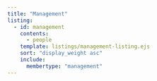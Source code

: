 ```yaml
---
title: "Management"
listing:
  - id: management
    contents: 
      - people
    template: listings/management-listing.ejs
    sort: "display_weight asc"
    include: 
      membertype: "management"
---
```


::: {#management}
:::


<!-- 
```{=html}





<div class="card mb-3">
  <h4 class="card-header">
    Managing Director of Open Science Center
  </h4>
  <div class="row g-0">
    <div class="col-md-3 d-flex justify-content-center align-items-center">
      <a href="people/felix_example.qmd">
        <img src="/people/images/felix.jpeg" class="profile-image" alt="...">
      </a>
    </div>
    <div class="col-md-1 d-flex flex-row flex-md-column justify-content-center align-items-center gap-3">
      <a href="https://linkedin.com" target="_blank" class="d-inline-block" aria-label="LinkedIn">
        <i class="fa-brands fa-linkedin fa-2xl" aria-hidden="true"></i>
      </a>
      <a href="https://github.com" target="_blank" class="d-inline-block" aria-label="GitHub">
        <i class="fa-brands fa-github fa-2xl" aria-hidden="true"></i>
      </a>
      <a href="https://bluesky.com" target="_blank" class="d-inline-block" aria-label="Bluesky">
        <i class="fa-brands fa-bluesky fa-2xl" aria-hidden="true"></i>
      </a>
      <a href="https://orcid.org" target="_blank" class="d-inline-block" aria-label="ORCID">
        <i class="fa-brands fa-orcid fa-2xl" aria-hidden="true"></i>
      </a>
    </div>
    <div class="col-md-8">
      <div class="card-body">
        <h4 class="card-title" >Felix Schönbrodt</h4>
        <div class="d-flex justify-content-between align-items-center">
          <h5 class="card-subtitle mb-0">Prof. Dr.</h5>
          <h5 class="mb-0">LMU Psychology</h5>
        </div>
        <p class="card-text">Professor at the Department of Psychology, Ludwig-Maximilians-Universität München, Germany. Managing director of the LMU Open Science Center and board member of the META-REP priority program ("A meta-scientific research program to analyse and optimise replicability in the behavioral, social, and cognitive Sciences"). Interested in Open Science, Metascience, implicit motives, machine learning, responsible research assessment (CoARA), solarpunk, piano, and cooking.</p>
        <a href="people/felix_example.qmd" class="btn btn-primary">Read More!</a>

      </div>
    </div>
  </div>
</div>


<div class="card mb-3">
  <h4 class="card-header">
    Scientific Coordinator
  </h4>
  <div class="row g-0">
    <div class="col-md-3 d-flex justify-content-center align-items-center">
      <a href="people/malika_ihle.qmd">
        <img src="/people/images/malika.jpeg" class="profile-image" alt="...">
      </a>
    </div>
    <div class="col-md-1 d-flex flex-row flex-md-column justify-content-center align-items-center gap-3">
      <a href="https://linkedin.com" target="_blank" class="d-inline-block" aria-label="LinkedIn">
        <i class="fa-brands fa-linkedin fa-2xl" aria-hidden="true"></i>
      </a>
      <a href="https://github.com" target="_blank" class="d-inline-block" aria-label="GitHub">
        <i class="fa-brands fa-github fa-2xl" aria-hidden="true"></i>
      </a>
      <a href="https://bluesky.com" target="_blank" class="d-inline-block" aria-label="Bluesky">
        <i class="fa-brands fa-bluesky fa-2xl" aria-hidden="true"></i>
      </a>
      <a href="https://orcid.org" target="_blank" class="d-inline-block" aria-label="ORCID">
        <i class="fa-brands fa-orcid fa-2xl" aria-hidden="true"></i>
      </a>
    </div>
    <div class="col-md-8">
      <div class="card-body">
        <h4 class="card-title" >Malika Ihle</h4>
        <div class="d-flex justify-content-between align-items-center">
          <h5 class="card-subtitle mb-0">Dr.</h5>
          <h5 class="mb-0">LMU OSC</h5>
        </div>
        <p class="card-text">Malika Ihle is the LMU Open Science Center Coordinator, supporting the scientific board in developing a comprehensive approach to open research that extends across all disciplines, using both bottom-up and top-down strategies. Her role is to provide peer-to-peer training and develop an open research curriculum, coordinate grassroots initiatives and organise various events such as seminars and conferences, support meta-research collaborations, liaise with local, national (e.g. the German Reproducibility Network (GRN)), and international stakeholders to inform the design of incentives and policies, and co-develop a strategic plan to make the LMU Open Science Center a sustainable entity.</p>
        <a href="people/felix_example.qmd" class="btn btn-primary">Read More!</a>

      </div>
    </div>
  </div>
</div>

``` -->